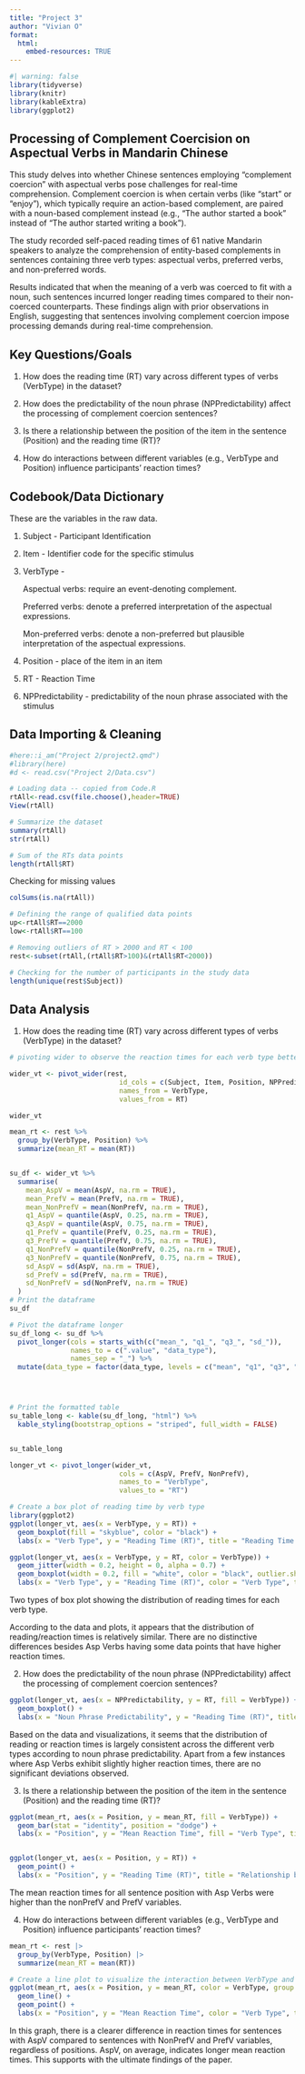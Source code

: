 ```yaml
---
title: "Project 3"
author: "Vivian O"
format: 
  html:
    embed-resources: TRUE
---
```


```r
#| warning: false
library(tidyverse)
library(knitr)
library(kableExtra)
library(ggplot2)
```

## Processing of Complement Coercision on Aspectual Verbs in Mandarin Chinese



This study delves into whether Chinese sentences employing "complement coercion" with aspectual verbs pose challenges for real-time comprehension. Complement coercion is when certain verbs (like "start" or "enjoy"), which typically require an action-based complement, are paired with a noun-based complement instead (e.g., "The author started a book" instead of "The author started writing a book").


The study recorded self-paced reading times of 61 native Mandarin speakers to analyze the comprehension of entity-based complements in sentences containing three verb types: aspectual verbs, preferred verbs, and non-preferred words. 

Results indicated that when the meaning of a verb was coerced to fit with a noun, such sentences incurred longer reading times compared to their non-coerced counterparts. These findings align with prior observations in English, suggesting that sentences involving complement coercion impose processing demands during real-time comprehension. 

## Key Questions/Goals

1. How does the reading time (RT) vary across different types of verbs (VerbType) in the dataset?

2. How does the predictability of the noun phrase (NPPredictability) affect the processing of complement coercion sentences?

3. Is there a relationship between the position of the item in the sentence (Position) and the reading time (RT)?

4. How do interactions between different variables (e.g., VerbType and Position) influence participants' reaction times?


## Codebook/Data Dictionary

These are the variables in the raw data.


1. Subject - Participant Identification

2. Item - Identifier code for the specific stimulus

3. VerbType - 

    Aspectual verbs: require an event-denoting complement.
  
    Preferred verbs: denote a preferred interpretation of the aspectual expressions.
  
    Mon-preferred verbs: denote a non-preferred but plausible interpretation of the aspectual expressions.
    

4. Position - place of the item in an item

5. RT - Reaction Time

6. NPPredictability - predictability of the noun phrase associated with the stimulus

## Data Importing & Cleaning

```r
#here::i_am("Project 2/project2.qmd")
#library(here)
#d <- read.csv("Project 2/Data.csv")
```

```r
# Loading data -- copied from Code.R
rtAll<-read.csv(file.choose(),header=TRUE)
View(rtAll)
```

```r
# Summarize the dataset
summary(rtAll)
str(rtAll)

# Sum of the RTs data points
length(rtAll$RT)
```

Checking for missing values

```r
colSums(is.na(rtAll))
```
```r
# Defining the range of qualified data points
up<-rtAll$RT==2000 
low<-rtAll$RT==100

# Removing outliers of RT > 2000 and RT < 100
rest<-subset(rtAll,(rtAll$RT>100)&(rtAll$RT<2000))
```

```r
# Checking for the number of participants in the study data
length(unique(rest$Subject))
```
## Data Analysis

1. How does the reading time (RT) vary across different types of verbs (VerbType) in the dataset?

```r

# pivoting wider to observe the reaction times for each verb type better

wider_vt <- pivot_wider(rest, 
                           id_cols = c(Subject, Item, Position, NPPredictability), 
                           names_from = VerbType, 
                           values_from = RT)

wider_vt
```



```r
mean_rt <- rest %>%
  group_by(VerbType, Position) %>%
  summarize(mean_RT = mean(RT))


su_df <- wider_vt %>%
  summarise(
    mean_AspV = mean(AspV, na.rm = TRUE),
    mean_PrefV = mean(PrefV, na.rm = TRUE),
    mean_NonPrefV = mean(NonPrefV, na.rm = TRUE),
    q1_AspV = quantile(AspV, 0.25, na.rm = TRUE),
    q3_AspV = quantile(AspV, 0.75, na.rm = TRUE),
    q1_PrefV = quantile(PrefV, 0.25, na.rm = TRUE),
    q3_PrefV = quantile(PrefV, 0.75, na.rm = TRUE),
    q1_NonPrefV = quantile(NonPrefV, 0.25, na.rm = TRUE),
    q3_NonPrefV = quantile(NonPrefV, 0.75, na.rm = TRUE),
    sd_AspV = sd(AspV, na.rm = TRUE),
    sd_PrefV = sd(PrefV, na.rm = TRUE),
    sd_NonPrefV = sd(NonPrefV, na.rm = TRUE)
  )
# Print the dataframe
su_df

# Pivot the dataframe longer
su_df_long <- su_df %>%
  pivot_longer(cols = starts_with(c("mean_", "q1_", "q3_", "sd_")),
               names_to = c(".value", "data_type"),
               names_sep = "_") %>%
  mutate(data_type = factor(data_type, levels = c("mean", "q1", "q3", "sd")))




# Print the formatted table
su_table_long <- kable(su_df_long, "html") %>%
  kable_styling(bootstrap_options = "striped", full_width = FALSE)


su_table_long

```


```r
longer_vt <- pivot_longer(wider_vt, 
                           cols = c(AspV, PrefV, NonPrefV), 
                           names_to = "VerbType", 
                           values_to = "RT")

# Create a box plot of reading time by verb type
library(ggplot2)
ggplot(longer_vt, aes(x = VerbType, y = RT)) +
  geom_boxplot(fill = "skyblue", color = "black") +
  labs(x = "Verb Type", y = "Reading Time (RT)", title = "Reading Time by Verb Type")

ggplot(longer_vt, aes(x = VerbType, y = RT, color = VerbType)) +
  geom_jitter(width = 0.2, height = 0, alpha = 0.7) +
  geom_boxplot(width = 0.2, fill = "white", color = "black", outlier.shape = NA) +
  labs(x = "Verb Type", y = "Reading Time (RT)", color = "Verb Type", title = "Reading Time by Verb Type")

```
Two types of box plot showing the distribution of reading times for each verb type. 

According to the data and plots, it appears that the distribution of reading/reaction times is relatively similar. There are no distinctive differences besides Asp Verbs having some data points that have higher reaction times.

2. How does the predictability of the noun phrase (NPPredictability) affect the processing of complement coercion sentences?
```r



ggplot(longer_vt, aes(x = NPPredictability, y = RT, fill = VerbType)) +
  geom_boxplot() +
  labs(x = "Noun Phrase Predictability", y = "Reading Time (RT)", title = "Effect of Noun Phrase Predictability on Reading Time by Verb Type")

```

Based on the data and visualizations, it seems that the distribution of reading or reaction times is largely consistent across the different verb types according to noun phrase predictability. Apart from a few instances where Asp Verbs exhibit slightly higher reaction times, there are no significant deviations observed.

3. Is there a relationship between the position of the item in the sentence (Position) and the reading time (RT)?
```r
ggplot(mean_rt, aes(x = Position, y = mean_RT, fill = VerbType)) +
  geom_bar(stat = "identity", position = "dodge") +
  labs(x = "Position", y = "Mean Reaction Time", fill = "Verb Type", title = "Interaction between VerbType and Position on Reaction Time")


ggplot(longer_vt, aes(x = Position, y = RT)) +
  geom_point() +
  labs(x = "Position", y = "Reading Time (RT)", title = "Relationship between Position and Reading Time")

```
The mean reaction times for all sentence position with Asp Verbs were higher than the nonPrefV and PrefV variables.

4. How do interactions between different variables (e.g., VerbType and Position) influence participants' reaction times?


```r
mean_rt <- rest |>
  group_by(VerbType, Position) |>
  summarize(mean_RT = mean(RT))

# Create a line plot to visualize the interaction between VerbType and Position on reaction time
ggplot(mean_rt, aes(x = Position, y = mean_RT, color = VerbType, group = VerbType)) +
  geom_line() +
  geom_point() +
  labs(x = "Position", y = "Mean Reaction Time", color = "Verb Type", title = "Interaction between VerbType and Position on Reaction Time")
```
In this graph, there is a clearer difference in reaction times for sentences with AspV compared to sentences with NonPrefV and PrefV variables, regardless of positions. AspV, on average, indicates longer mean reaction times. This supports with the ultimate findings of the paper. 





